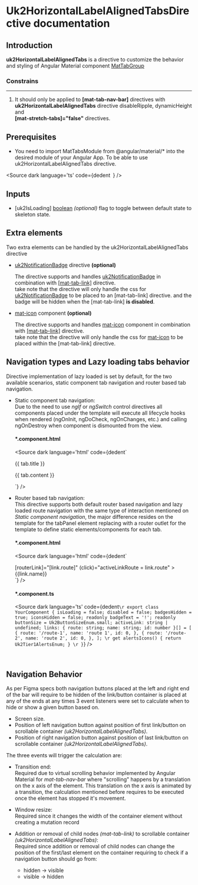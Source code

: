 
# Uk2HorizontalLabelAlignedTabsDirective documentation

## Introduction
<p>
<b>uk2HorizontalLabelAlignedTabs</b> is a directive to customize the behavior and styling of Angular Material component  <a  href="https://v15.material.angular.io/components/tabs/api#MatTabGroup" target="_blank">MatTabGroup</a>
</p>

### Constrains
---
<ol>
  <li>
    It should only be applied to <b>[mat-tab-nav-bar]</b> directives with <b>uk2HorizontalLabelAlignedTabs</b> directive
    disableRipple, dynamicHeight and <br/> <b>[mat-stretch-tabs]="false"</b> directives.
  </li>
</ol>


## Prerequisites

<DirectivesPrerequisitesDocsLayout></DirectivesPrerequisitesDocsLayout>

- You need to import MatTabsModule from @angular/material/* into the desired module of your Angular App. To be able to use uk2HorizontalLabelAlignedTabs directive.


<Source
  dark
  language='ts'
  code={dedent`
  `}
/>

## Inputs

<ul>
  <li>
    [uk2IsLoading] <u>boolean</u> <i>(optional)</i> flag to toggle between default state to skeleton state.
  </li>
</ul>

## Extra elements

<p>Two extra elements can be handled by the uk2HorizontalLabelAlignedTabs directive</p>
<ul>
  <li>
    <u>uk2NotificationBadge</u> directive <b>(optional)</b> <br/>
    <p>
    The directive supports and handles <u>uk2NotificationBadge</u> in combination with <u>[mat-tab-link]</u> directive. <br/>
    take note that the directive will only handle the css for <u>uk2NotificationBadge</u> to be placed to an [mat-tab-link] directive.
    and the badge will be hidden when the [mat-tab-link] <b>is disabled</b>.
    </p>

  </li>
  <li>
    <u>mat-icon</u> component <b>(optional)</b> <br/>
    <p>
    The directive supports and handles <u>mat-icon</u> component in combination with <u>[mat-tab-link]</u> directive. <br/>
    take note that the directive will only handle the css for <u>mat-icon</u> to be placed within the [mat-tab-link] directive.
    </p>

  </li>
</ul>

## Navigation types and Lazy loading tabs behavior

Directive implementation of lazy loaded is set by default, for the two available scenarios, static component tab navigation and router based tab navigation.

- Static component tab navigation:<br/>
  Due to the need to use *ngIf* or *ngSwitch* control directives all components placed under the template will execute all lifecycle hooks
  when rendered (ngOnInit, ngDoCheck, ngOnChanges, etc.) and calling ngOnDestroy when component is dismounted from the view.
  #### *.component.html
  <Source
    dark
    language='html'
    code={dedent`
    <nav
      [uk2IsLoading]="isLoading"
      [mat-stretch-tabs]="false"
      disableRipple
      dynamicHeight
      uk2HorizontalLabelAlignedTabs
      mat-tab-nav-bar
      [tabPanel]="tabPanel"
    >
      <a
        *ngFor="let tab of tabsList; index as i"
        uk2NotificationBadge
        matBadge="!"
        [disabled]="disabled"
        mat-tab-link
        [matBadgeHidden]="badgesHidden"
        [active]="i === selectedTab"
        (click)="tabChange(i)"
      >
        <mat-icon *ngIf="!iconsHidden" [svgIcon]="alertsIcons.xCircle"></mat-icon>
        {{ tab.title }}
      </a>
    </nav>
    <section #tabPanel>
      <ng-container *ngIf="!isLoading">
        <ng-container *ngFor="let tab of tabsList; index as i">
          <div *ngIf="i === selectedTab">
            <p> {{ tab.content }} </p>
          </div>
        </ng-container>
      </ng-container>
    </section>
    `}
  />

- Router based tab navigation:<br/>
  This directive supports both default router based navigation and lazy loaded route navigation with the same type of interaction mentioned
  on *Static component navigation*, the major difference resides on the template for the tabPanel element replacing with a router outlet for the template to define
  static elements/components for each tab.
  #### *.component.html

  <Source
    dark
    language='html'
    code={dedent`
    <nav
      [uk2IsLoading]="isLoading"
      [mat-stretch-tabs]="false"
      disableRipple
      dynamicHeight
      uk2HorizontalLabelAlignedTabs
      mat-tab-nav-bar
      [tabPanel]="tabPanel"
    >
      <a
        *ngFor="let link of links"
        uk2NotificationBadge
        [disabled]="disabled"
        mat-tab-link
        [matBadgeHidden]="badgesHidden"
        [active]="activeLink == link.route">
        [routerLink]="[link.route]"
        (click)="activeLinkRoute = link.route"
        >
        <mat-icon *ngIf="!iconsHidden" [svgIcon]="alertsIcons.xCircle"></mat-icon>
        {{link.name}}
      </a>
    </nav>
    <section #tabPanel>
      <router-outlet></router-outlet>
    </section>
    `}
  />

  #### *.component.ts
  <Source
    dark
    language='ts'
    code={dedent`
      \r
      export class YourComponent {
        isLoading = false;
        disabled = false;
        badgesHidden = true;
        iconsHidden = false;
        readonly badgeText = '!';
        readonly buttonSize = Uk2ButtonSizeEnum.small;
        activeLink: string | undefined;
        links: { route: string; name: string; id: number }[] = [
          {
            route: '/route-1',
            name: 'route 1',
            id: 0,
          },
          {
            route: '/route-2',
            name: 'route 2',
            id: 0,
          },
        ];
        \r
        get alertsIcons() {
          return Uk2Tier1AlertsEnum;
        }
        \r
      }
    `}
  />

<br/>



## Navigation Behavior

As per Figma specs both navigation buttons placed at the left and right end of the bar will require to be hidden of the link/button container is placed
at any of the ends at any times 3 event listeners were set to calculate when to hide or show a given button based on.

- Screen size.
- Position of left navigation button against position of first link/button on scrollable container *(uk2HorizontalLabelAlignedTabs)*.
- Position of right navigation button against position of last link/button on scrollable container *(uk2HorizontalLabelAlignedTabs)*.

The three events will trigger the calculation are:

- Transition end:<br/>
  Required due to virtual scrolling behavior implemented by Angular Material for *mat-tab-nav-bar* where "scrolling" happens by a translation on the x axis of the element.
  This translation on the x axis is animated by a transition, the calculation mentioned before requires to be executed once the element has stopped it's movement.
- Window resize:<br/>
  Required since it changes the width of the container element without creating a mutation record
- Addition or removal of child nodes *(mat-tab-link)* to scrollable container *(uk2HorizontalLabelAlignedTabs)*:<br/>
  Required since addition or removal of child nodes can change the position of the first/last element on the container requiring to check if a navigation button should go from:

  - hidden -> visible
  - visible -> hidden

